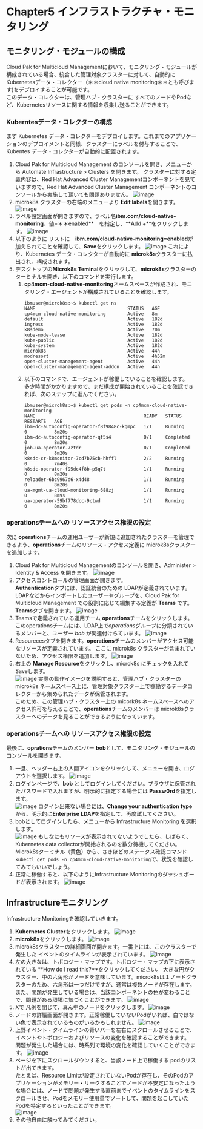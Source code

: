 # Chapter5 インフラストラクチャ・モニタリング

## モニタリング・モジュールの構成
Cloud Pak for Multicloud Managementにおいて、モニタリング・モジュールが構成されている場合、統合した管理対象クラスターに対して、自動的に Kubernetesデータ・コレクター（＊＊cloud native monitoring＊＊とも呼びます)をデプロイすることが可能です。  
このデータ・コレクターは、管理ハブ・クラスターに すべてのノードやPodなど、Kubernetesリソースに関する情報を収集し送ることができます。

### Kuberntesデータ・コレクターの構成
まず Kubernetes データ・コレクターをデプロイします。これまでのアプリケーションのデプロイメントと同様、クラスターにラベルを付与することで、Kubentes データ・コレクターが自動的に配置されます。  
1. Cloud Pak for Multicloud Management のコンソールを開き、メニューから Automate Infrastructure > Clusters を開きます。 
クラスターに対する定義内容は、Red Hat Advanced Cluster Managementコンポーネントを見ていますので、Red Hat Advanced Cluster Management コンポーネントのコンソールから実施して頂いても問題ありません。 
![image](https://user-images.githubusercontent.com/22209835/114003236-8ba17f80-9898-11eb-997c-926399ead109.png)
1. microk8s クラスターの右端のメニューより **Edit labels**を開きます。
![image](https://user-images.githubusercontent.com/22209835/114003570-cf948480-9898-11eb-9868-8909c5097f9d.png)
1. ラベル設定画面が開きますので、ラベル名**ibm.com/cloud-native-monitoring**、値=＊＊enabled**　を指定し、**Add +**をクリックします。
![image](https://user-images.githubusercontent.com/22209835/114004332-84c73c80-9899-11eb-93df-2877dca27b8e.png)
1. 以下のように リストに　**ibm.com/cloud-native-monitoring=enabled**が加えられてことを確認して、**Save**をクリックします。
![image](https://user-images.githubusercontent.com/22209835/114004446-a1fc0b00-9899-11eb-84c9-2f63b9b9caf7.png)
これにより、Kubernetes データ・コレクターが自動的に **microk8s**クラスターに払出され、構成されます。
1. デスクトップの**Microk8s Teminal**をクリックして、**microk8s**クラスターのターミナルを開き、以下のコマンドを実行します。  
   1. **cp4mcm-cloud-native-monitoring**ネームスペースが作成され、モニタリング・エージェントが構成されていることを確認します。
      ```
      ibmuser@microk8s:~$ kubectl get ns 
      NAME                                  STATUS   AGE
      cp4mcm-cloud-native-monitoring        Active   8m
      default                               Active   182d
      ingress                               Active   182d
      k8sdemo                               Active   70m
      kube-node-lease                       Active   182d
      kube-public                           Active   182d
      kube-system                           Active   182d
      microk8s                              Active   44h
      modresort                             Active   4h52m
      open-cluster-management-agent         Active   44h
      open-cluster-management-agent-addon   Active   44h
      ```
   1. 以下のコマンドで、エージェントが稼働していることを確認します。  
   多少時間がかかりますので、まだ構成が開始されていることを確認できれば、次のステップに進んでください。
      ```
      ibmuser@microk8s:~$ kubectl get pods -n cp4mcm-cloud-native-monitoring 
      NAME                                        READY   STATUS      RESTARTS   AGE
      ibm-dc-autoconfig-operator-f8f9848c-kgmpc   1/1     Running     0          8m20s
      ibm-dc-autoconfig-operator-qf5s4            0/1     Completed   0          8m20s
      job-ua-operator-7ztdr                       0/1     Completed   0          8m20s
      k8sdc-cr-k8monitor-7cd7b75cb-hhffl          2/2     Running     0          7m40s
      k8sdc-operator-f95dc4f8b-p5q7t              1/1     Running     0          8m20s
      reloader-6bc9967d6-x4d48                    1/1     Running     0          8m20s
      ua-mgmt-ua-cloud-monitoring-688zj           1/1     Running     0          8m9s
      ua-operator-59bf778dcc-9ctwd                1/1     Running     0          8m20s
      ```
### operationsチームへの リソースアクセス権限の設定
次に **operations**チームの運用ユーザーが新規に追加されたクラスターを管理できるよう、**operations**チームのリソース・アクセス定義に microk8sクラスターを追加します。
1. Cloud Pak for Multicloud Managementのコンソールを開き、Administer > Identity & Access を開きます。
![image](https://user-images.githubusercontent.com/22209835/114000343-e1285d00-9895-11eb-82b2-11ada65c0bf6.png)
1. アクセスコントロールの管理画面が開きます。  
**Authentication**タブには、認証統合のための LDAPが定義されています。
LDAPなどからインポートしたユーザーやグループを、Cloud Pak for Multicloud Management での役割に応じて編集する定義が **Teams** です。  **Teams**タブを開きます。
![image](https://user-images.githubusercontent.com/22209835/114000758-3fedd680-9896-11eb-8e74-a85b676eacd2.png)
1. Teamsで定義されている運用チーム **operations**チームをクリックします。  
このoperationsチームには、LDAP上で*operations*グループに分類されているメンバーと、ユーザー *bob* が関連付けらています。
![image](https://user-images.githubusercontent.com/22209835/114001320-caced100-9896-11eb-8bf5-9440baabd2e3.png)
1. Resourecesタブを開きます。**operations**チームのメンバーがアクセス可能なリソースが定義されています。  ここに microk8s クラスターが含まれていないため、アクセス権限を追加します。
![image](https://user-images.githubusercontent.com/22209835/114001729-27ca8700-9897-11eb-9b20-002aedba0dde.png)
1. 右上の **Manage Resource**をクリックし、microk8s にチェックを入れて Saveします。  
![image](https://user-images.githubusercontent.com/22209835/114001998-6eb87c80-9897-11eb-815b-e1e4024dee2f.png)
実際の動作イメージを説明すると、管理ハブ・クラスターの microk8s ネームスペース上に、管理対象クラスター上で稼働するデータコレクターから集められたデータが保管されます。  
このため、この管理ハブ・クラスター上の micork8s ネームスペースへのアクセス許可を与えることで、**operations**チームのメンバーは microk8sクラスターへのデータを見ることができるようになっています。

### operationsチームへの リソースアクセス権限の設定
最後に、**oprations**チームのメンバー **bob**として、モニタリング・モジュールのコンソールを開きます。
1. 一旦、ヘッダー右上の人間アイコンをクリックして、メニューを開き、ログアウトを選択します。
![image](https://user-images.githubusercontent.com/22209835/114007125-0324de00-989c-11eb-984c-0f1ebb1a850d.png)
1. ログインページで、**bob** としてログインしてください。ブラウザに保管されたパスワードで入れますが、明示的に指定する場合には **Passw0rd**を指定します。  
![image](https://user-images.githubusercontent.com/22209835/114007443-5008b480-989c-11eb-8844-12f715a06ae2.png)
ログイン出来ない場合には、**Change your authentication type**から、明示的に**Enterprise LDAP**を指定して、再度試してください。
1. bobとしてログインしたら、メニューから Infrastructure Monitoring を選択します。  
![image](https://user-images.githubusercontent.com/22209835/114008169-ed63e880-989c-11eb-9b0c-01251654dbd5.png)
もしなにもリソースが表示されてないようでしたら、しばらく、Kubernetes data collectorが開始されるのを数分待機してください。  
Microk8sターミナル（黄色）から、さきほどのステータス確認コマンド `kubectl get pods -n cp4mcm-cloud-native-monitoring`で、状況を確認してみてもいいでしょう。 
1. 正常に稼働すると、以下のようにInfrastructure Monitoringのダッシュボードが表示されます。
![image](https://user-images.githubusercontent.com/22209835/114008723-7d099700-989d-11eb-9745-bc7d4ba0e5c6.png)

 ## Infrastructureモニタリング
Infrastructure Monitoringを確認していきます。
1. **Kubernetes Cluster**をクリックします。
![image](https://user-images.githubusercontent.com/22209835/114009458-1fc21580-989e-11eb-8f54-f83c2a2e08b0.png)
1. **microk8s**をクリックします。
![image](https://user-images.githubusercontent.com/22209835/114009589-3cf6e400-989e-11eb-9976-56990c80050d.png)
1. microk8sクラスターの詳細画面が開きます。一番上には、このクラスターで発生した イベントのタイムラインが表示されています。
![image](https://user-images.githubusercontent.com/22209835/114009984-9e1eb780-989e-11eb-86ff-260c491fde29.png)
1. 左の大きなは、トポロジー・マップです。トポロジー・マップの下に表示されている **How do I read this?**をクリックしてください。
大きな円がクラスター、中の六角形がノードを意味しています。microk8sは１ノードクラスターのため、六角形は一つだけですが、通常は複数ノードが存在します。  
また、問題が発生している場合は、当該コンポーネントの色が変わることで、問題がある環境に気づくことができます。
![image](https://user-images.githubusercontent.com/22209835/114010542-28ffb200-989f-11eb-8e7f-459777bec0d4.png)
1. Xで 凡例を閉じて、真ん中のノードをクリックします。
![image](https://user-images.githubusercontent.com/22209835/114010798-78de7900-989f-11eb-8298-7d34e9efcb9b.png)
1. ノードの詳細画面が開きます。正常稼働していないPodがいれば、白ではない色で表示されているものがいるかもしれません。
![image](https://user-images.githubusercontent.com/22209835/114011045-bd6a1480-989f-11eb-9b12-a2c2f6895b9c.png)
1. 上野イベント・タイムラインの青いバーを左右にスクロールさせることで、イベントやトポロジーおよびリソースの変化を確認することができます。  
問題が発生した場合には、時系列で環境の変化を確認していくことができます。
![image](https://user-images.githubusercontent.com/22209835/114011628-6749a100-98a0-11eb-979e-7a0ebb737dac.png)
1. ページを下にスクロールダウンすると、当該ノード上で稼働する podのリストが出てきます。  
たとえば、Resource Limitが設定されていないPodが存在し、そのPodのアプリケーションがメモリー・リークすることでノードが不安定になったような場合には、ノードで問題が発生する直前までイベントのタイムラインをスクロールさせ、Podをメモリー使用量でソートして、問題を起こしていたPodを特定するといったことができます。  
![image](https://user-images.githubusercontent.com/22209835/114011889-b263b400-98a0-11eb-838c-824c906448af.png)
1. その他自由に触ってみてください。
